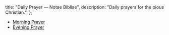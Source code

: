   title: "Daily Prayer — Notae Bibliae",
  description: "Daily prayers for the pious Christian.",
};

<Initial text="Daily Prayer" />

- [Morning Prayer](/liturgy/daily-prayer/morning-prayer)
- [Evening Prayer](/liturgy/daily-prayer/evening-prayer)
